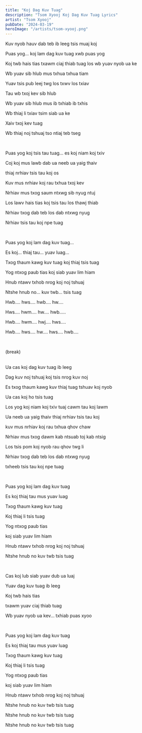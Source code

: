 ```yaml
---
title: "Koj Dag Kuv Tuag"
description: "Tsom Xyooj Koj Dag Kuv Tuag Lyrics"
artist: "Tsom Xyooj"
pubDate: "2024-03-19"
heroImage: "/artists/tsom-xyooj.png"
---
```


Kuv nyob hauv dab teb ib leeg tsis muaj koj

Puas yog... koj lam dag kuv tuag xwb puas yog

Koj twb hais tias txawm ciaj thiab tuag los wb yuav nyob ua ke

Wb yuav sib hlub mus txhua txhua tiam

Yuav tsis pub leej twg los txwv los txiav

Tau wb txoj kev sib hlub

Wb yuav sib hlub mus ib txhiab ib txhis

Wb thiaj li txiav tsim siab ua ke

Xaiv txoj kev tuag

Wb thiaj noj tshuaj tso ntiaj teb tseg

<br />

Puas yog koj tsis tau tuag... es koj niam koj txiv

Coj koj mus lawb dab ua neeb ua yaig thaiv

thiaj nrhiav tsis tau koj os

Kuv mus nrhiav koj rau txhua txoj kev

Nrhiav mus txog saum ntxwg sib nyug ntuj

Los lawv hais tias koj tsis tau los thawj thiab

Nrhiav txog dab teb los dab ntxwg nyug

Nrhiav tsis tau koj npe tuag

<br />

Puas yog koj lam dag kuv tuag...

Es koj... thiaj tau... yuav luag...

Txog thaum kawg kuv tuag koj thiaj tsis tuag

Yog ntxog paub tias koj siab yuav lim hiam

Hnub ntawv txhob nrog koj noj tshuaj

Ntshe hnub no... kuv twb... tsis tuag

Hwb.... hws.... hwb.... hw....

Hws.... hwm.... hw.... hwb.....

Hwb.... hwm.... hwj.... hws....

Hwb.... hws.... hw.... hws.... hwb....

<br />

(break)

<br />
Ua cas koj dag kuv tuag ib leeg

Dag kuv noj tshuaj koj tsis nrog kuv noj

Es txog thaum kawg kuv thiaj tuag tshuav koj nyob

Ua cas koj ho tsis tuag

Los yog koj niam koj txiv tuaj cawm tau koj lawm

Ua neeb ua yaig thaiv thiaj nrhiav tsis tau koj

kuv mus nrhiav koj rau txhua qhov chaw

Nrhiav mus txog dawm kab ntsuab toj kab ntsig

Los tsis pom koj nyob rau qhov twg li

Nrhiav txog dab teb los dab ntxwg nyug

txheeb tsis tau koj npe tuag

<br />

Puas yog koj lam dag kuv tuag

Es koj thiaj tau mus yuav luag

Txog thaum kawg kuv tuag

Koj thiaj li tsis tuag

Yog ntxog paub tias

koj siab yuav lim hiam

Hnub ntawv txhob nrog koj noj tshuaj

Ntshe hnub no kuv twb tsis tuag

<br />

Cas koj lub siab yuav dub ua luaj

Yuav dag kuv tuag ib leeg

Koj twb hais tias

txawm yuav ciaj thiab tuag

Wb yuav nyob ua kev... txhiab puas xyoo

<br />

Puas yog koj lam dag kuv tuag

Es koj thiaj tau mus yuav luag

Txog thaum kawg kuv tuag

Koj thiaj li tsis tuag

Yog ntxog paub tias

koj siab yuav lim hiam

Hnub ntawv txhob nrog koj noj tshuaj

Ntshe hnub no kuv twb tsis tuag

Ntshe hnub no kuv twb tsis tuag

Ntshe hnub no kuv twb tsis tuag
